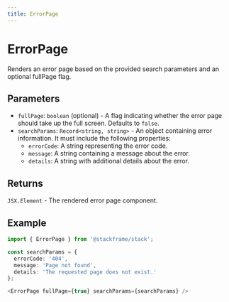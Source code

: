 ```yaml
---
title: ErrorPage
---
```


# ErrorPage

Renders an error page based on the provided search parameters and an optional fullPage flag.

## Parameters

- `fullPage`: `boolean` (optional) - A flag indicating whether the error page should take up the full screen. Defaults to `false`.
- `searchParams`: `Record<string, string>` - An object containing error information. It must include the following properties:
  - `errorCode`: A string representing the error code.
  - `message`: A string containing a message about the error.
  - `details`: A string with additional details about the error.

## Returns

`JSX.Element` - The rendered error page component.

## Example

```typescript
import { ErrorPage } from '@stackframe/stack';

const searchParams = {
  errorCode: '404',
  message: 'Page not found',
  details: 'The requested page does not exist.'
};

<ErrorPage fullPage={true} searchParams={searchParams} />
```